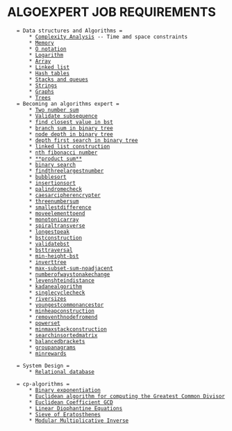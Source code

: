 = ALGOEXPERT JOB REQUIREMENTS =
    = Data structures and Algorithms =
        * [[Complexity Analysis]] -- Time amd space constraints
        * [[Memory]]
        * [[O notation]]
        * [[Logarithm]]
        * [[Array]]
        * [[Linked list]]
        * [[Hash tables]]
        * [[Stacks and queues]]
        * [[Strings]]
        * [[Graphs]]
        * [[Trees]]
    = Becoming an algorithms expert =
        * [[Two number sum]]
        * [[Validate subsequence]]
        * [[find closest value in bst]]
        * [[branch sum in binary tree]]
        * [[node depth in binary tree]]
        * [[depth first search in binary tree]]
        * [[linked list construction]]
        * [[nth fibonacci number]]
        * [[**product sum**]]
        * [[binary search]]
        * [[findthreelargestnumber]]
        * [[bubblesort]]
        * [[insertionsort]]
        * [[palindromecheck]]
        * [[caesarcipherencrypter]]
        * [[threenumbersum]]
        * [[smallestdifference]]
        * [[moveelementtoend]]
        * [[monotonicarray]]
        * [[spiraltransverse]]
        * [[longestpeak]]
        * [[bstconstruction]]
        * [[validatebst]]
        * [[bsttraversal]]
        * [[min-height-bst]]
        * [[inverttree]]
        * [[max-subset-sum-noadjacent]]
        * [[numberofwaystonakechange]]
        * [[levenshteindistance]]
        * [[kadanealgorithm]]
        * [[singlecyclecheck]]
        * [[riversizes]]
        * [[youngestcommonancestor]]
        * [[minheapconstruction]]
        * [[removenthnodefromend]]
        * [[powerset]]
        * [[minmaxstackconstruction]]
        * [[searchinsortedmatrix]]
        * [[balancedbrackets]]
        * [[groupanagrams]]
        * [[minrewards]]


    = System Design =
        * [[Relational database]]
    
    = cp-algorithms =
        * [[Binary exponentiation]]
        * [[Euclidean algorithm for computing the Greatest Common Divisor]]
        * [[Euclidean Coefficient GCD]]
        * [[Linear Diophantine Equations]]
        * [[Sieve of Eratosthenes]]
        * [[Modular Multiplicative Inverse]]
